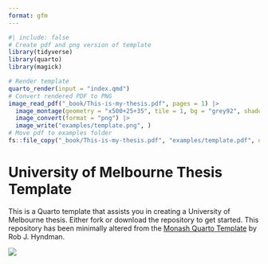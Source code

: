 ```yaml
---
format: gfm
---
```


<!-- README.md is generated from README.qmd. Please edit that file -->

```r
#| include: false
# Create pdf and png version of template
library(tidyverse)
library(quarto)
library(magick)

# Render template
quarto_render(input = "index.qmd")
# Convert rendered PDF to PNG
image_read_pdf("_book/This-is-my-thesis.pdf", pages = 1) |>
  image_montage(geometry = "x500+25+35", tile = 1, bg = "grey92", shadow = TRUE) |>
  image_convert(format = "png") |>
  image_write("examples/template.png", )
# Move pdf to examples folder
fs::file_copy("_book/This-is-my-thesis.pdf", "examples/template.pdf", overwrite = TRUE)
```

# University of Melbourne Thesis Template

This is a Quarto template that assists you in creating a University of Melbourne thesis. Either fork or download the repository to get started. This repository has been minimally altered from 
the [Monash Quarto Template](https://github.com/numbats/monash-quarto-thesis) by Rob J. Hyndman.

[![](examples/template.png)](examples/template.pdf)
